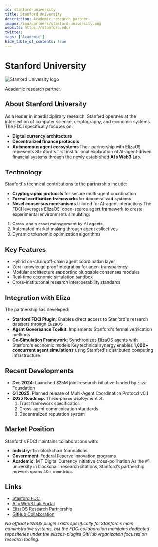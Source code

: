 ```yaml
---
id: stanford-university
title: Stanford University
description: Academic research partner.
image: /img/partners/stanford-university.png
website: https://stanford.edu/
twitter:
tags: ['Academic']
hide_table_of_contents: true
---
```


# Stanford University

<div className="partner-logo">
  <img src="/img/partners/stanford-university.png" alt="Stanford University logo" />
</div>

Academic research partner.

## About Stanford University

As a leader in interdisciplinary research, Stanford operates at the intersection of computer science, cryptography, and economic systems. The FDCI specifically focuses on:

- **Digital currency architecture**
- **Decentralized finance protocols**
- **Autonomous agent ecosystems**
  Their partnership with ElizaOS represents Stanford's first institutional exploration of AI-agent-driven financial systems through the newly established **AI x Web3 Lab**.

## Technology

Stanford's technical contributions to the partnership include:

- **Cryptographic protocols** for secure multi-agent coordination
- **Formal verification frameworks** for decentralized systems
- **Novel consensus mechanisms** tailored for AI-agent interactions
  The FDCI leverages ElizaOS' open-source agent framework to create experimental environments simulating:

1. Cross-chain asset management by AI agents
2. Automated market making through agent collectives
3. Dynamic tokenomic optimization algorithms

## Key Features

- Hybrid on-chain/off-chain agent coordination layer
- Zero-knowledge proof integration for agent transparency
- Modular architecture supporting pluggable consensus modules
- Real-time economic simulation sandbox
- Cross-institutional research interoperability standards

## Integration with Eliza

The partnership has developed:

- **Stanford FDCI Plugin**: Enables direct access to Stanford's research datasets through ElizaOS
- **Agent Governance Toolkit**: Implements Stanford's formal verification methods
- **Co-Simulation Framework**: Synchronizes ElizaOS agents with Stanford's economic models
  Key technical synergy enables **1,000+ concurrent agent simulations** using Stanford's distributed computing infrastructure.

## Recent Developments

- **Dec 2024**: Launched $25M joint research initiative funded by Eliza Foundation
- **Q1 2025**: Planned release of Multi-Agent Coordination Protocol v0.1
- **2025 Roadmap**: Three-phase deployment of:
  1. Trust framework specification
  2. Cross-agent communication standards
  3. Decentralized reputation system

## Market Position

Stanford's FDCI maintains collaborations with:

- **Industry**: 15+ blockchain foundations
- **Government**: Federal Reserve innovation programs
- **Academic**: MIT Digital Currency Initiative cross-pollination
  As the #1 university in blockchain research citations, Stanford's partnership network spans 40+ countries.

## Links

- [Stanford FDCI](https://fdc.stanford.edu)
- [AI x Web3 Lab Portal](https://aixweb3.stanford.edu)
- [ElizaOS Research Partnership](https://elizaos.ai/stanford)
- [GitHub Collaboration](https://github.com/elizaos-plugins/stanford-fdci)

_No official ElizaOS plugin exists specifically for Stanford's main administrative systems, but the FDCI collaboration maintains dedicated repositories under the elizaos-plugins GitHub organization focused on research tooling._
